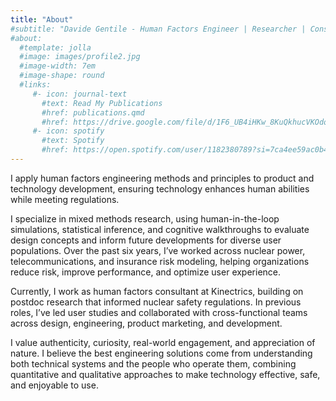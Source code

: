 ```yaml
---
title: "About"
#subtitle: "Davide Gentile - Human Factors Engineer | Researcher | Consultant"
#about:
  #template: jolla
  #image: images/profile2.jpg
  #image-width: 7em
  #image-shape: round
  #links:
     #- icon: journal-text
       #text: Read My Publications
       #href: publications.qmd
       #href: https://drive.google.com/file/d/1F6_UB4iHKw_8KuQkhucVKOdoi_U4X7JW/view?usp=sharing
     #- icon: spotify
       #text: Spotify
       #href: https://open.spotify.com/user/1182380789?si=7ca4ee59ac0b4619
---
```


I apply human factors engineering methods and principles to product and technology development, ensuring technology enhances human abilities while meeting regulations.

I specialize in mixed methods research, using human-in-the-loop simulations, statistical inference, and cognitive walkthroughs to evaluate design concepts and inform future developments for diverse user populations. Over the past six years, I've worked across nuclear power, telecommunications, and insurance risk modeling, helping organizations reduce risk, improve performance, and optimize user experience.

Currently, I work as human factors consultant at Kinectrics, building on postdoc research that informed nuclear safety regulations. In previous roles, I've led user studies and collaborated with cross-functional teams across design, engineering, product marketing, and development.

I value authenticity, curiosity, real-world engagement, and appreciation of nature. I believe the best engineering solutions come from understanding both technical systems and the people who operate them, combining quantitative and qualitative approaches to make technology effective, safe, and enjoyable to use.
